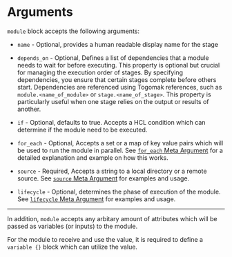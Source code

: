 # Arguments 

`module` block accepts the following arguments:

* `name` - Optional, provides a human readable display name for the stage 
* `depends_on` - Optional, Defines a list of dependencies that a module needs to wait for before executing. 
This property is optional but crucial for managing the execution order of stages. 
By specifying dependencies, you ensure that certain stages complete before others start. 
Dependencies are referenced using Togomak references, such as `module.<name_of_module>` or `stage.<name_of_stage>`. 
This property is particularly useful when one stage relies on the output or results of another.

* `if` - Optional, defaults to true. Accepts a HCL condition which can determine if the module need to be executed. 
* `for_each` - Optional, Accepts a set or a map of key value pairs which will be used to run the module in parallel. See [`for_each` Meta Argument](../../language/meta-arguments/for_each.mdx) for a detailed explanation and example on how this works. 
* `source` - Required, Accepts a string to a local directory or a remote source. See [`source` Meta Argument](../../language/meta-arguments/source.mdx) for examples and usage. 
* `lifecycle` - Optional, determines the phase of execution of the module. See [`lifecycle` Meta Argument](../../language/meta-arguments/lifecycles.mdx) for examples and usage.

---

In addition, `module` accepts any arbitary amount of attributes 
which will be passed as variables (or inputs) to the module.

For the module to receive and use the value, it is required to define a 
`variable {}` block which can utilize the value. 
